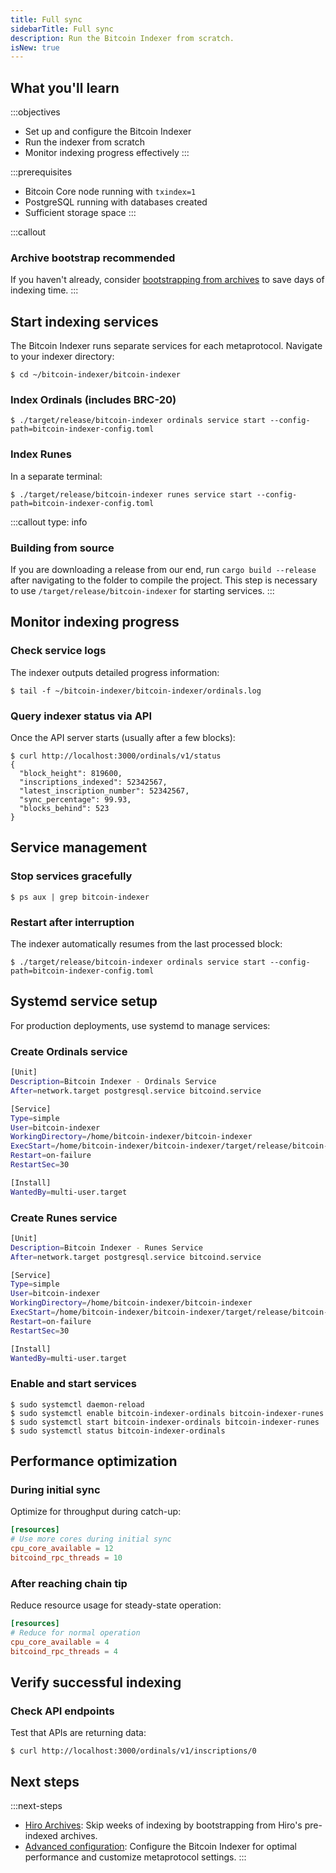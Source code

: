 ```yaml
---
title: Full sync
sidebarTitle: Full sync
description: Run the Bitcoin Indexer from scratch.
isNew: true
---
```



## What you'll learn

:::objectives
- Set up and configure the Bitcoin Indexer
- Run the indexer from scratch
- Monitor indexing progress effectively
:::

:::prerequisites
- Bitcoin Core node running with `txindex=1`
- PostgreSQL running with databases created
- Sufficient storage space
:::

:::callout
### Archive bootstrap recommended
If you haven't already, consider [bootstrapping from archives](/tools/bitcoin-indexer/archive-bootstrap) to save days of indexing time.
:::

## Start indexing services

The Bitcoin Indexer runs separate services for each metaprotocol. Navigate to your indexer directory:

```terminal
$ cd ~/bitcoin-indexer/bitcoin-indexer
```

### Index Ordinals (includes BRC-20)

```terminal
$ ./target/release/bitcoin-indexer ordinals service start --config-path=bitcoin-indexer-config.toml
```

### Index Runes

In a separate terminal:

```terminal
$ ./target/release/bitcoin-indexer runes service start --config-path=bitcoin-indexer-config.toml
```

:::callout
type: info
### Building from source
If you are downloading a release from our end, run `cargo build --release` after navigating to the folder to compile the project. This step is necessary to use `/target/release/bitcoin-indexer` for starting services.
:::

## Monitor indexing progress

### Check service logs

The indexer outputs detailed progress information:

```terminal
$ tail -f ~/bitcoin-indexer/bitcoin-indexer/ordinals.log
```

### Query indexer status via API

Once the API server starts (usually after a few blocks):

```terminal
$ curl http://localhost:3000/ordinals/v1/status
{
  "block_height": 819600,
  "inscriptions_indexed": 52342567,
  "latest_inscription_number": 52342567,
  "sync_percentage": 99.93,
  "blocks_behind": 523
}
```

## Service management

### Stop services gracefully

```terminal
$ ps aux | grep bitcoin-indexer
```

### Restart after interruption

The indexer automatically resumes from the last processed block:

```terminal
$ ./target/release/bitcoin-indexer ordinals service start --config-path=bitcoin-indexer-config.toml
```

## Systemd service setup

For production deployments, use systemd to manage services:

### Create Ordinals service

```bash title="/etc/systemd/system/bitcoin-indexer-ordinals.service"
[Unit]
Description=Bitcoin Indexer - Ordinals Service
After=network.target postgresql.service bitcoind.service

[Service]
Type=simple
User=bitcoin-indexer
WorkingDirectory=/home/bitcoin-indexer/bitcoin-indexer
ExecStart=/home/bitcoin-indexer/bitcoin-indexer/target/release/bitcoin-indexer ordinals service start --config-path=bitcoin-indexer-config.toml
Restart=on-failure
RestartSec=30

[Install]
WantedBy=multi-user.target
```

### Create Runes service

```bash title="/etc/systemd/system/bitcoin-indexer-runes.service"
[Unit]
Description=Bitcoin Indexer - Runes Service
After=network.target postgresql.service bitcoind.service

[Service]
Type=simple
User=bitcoin-indexer
WorkingDirectory=/home/bitcoin-indexer/bitcoin-indexer
ExecStart=/home/bitcoin-indexer/bitcoin-indexer/target/release/bitcoin-indexer runes service start --config-path=bitcoin-indexer-config.toml
Restart=on-failure
RestartSec=30

[Install]
WantedBy=multi-user.target
```

### Enable and start services

```terminal
$ sudo systemctl daemon-reload
$ sudo systemctl enable bitcoin-indexer-ordinals bitcoin-indexer-runes
$ sudo systemctl start bitcoin-indexer-ordinals bitcoin-indexer-runes
$ sudo systemctl status bitcoin-indexer-ordinals
```

## Performance optimization

### During initial sync

Optimize for throughput during catch-up:

```toml title="bitcoin-indexer-config.toml"
[resources]
# Use more cores during initial sync
cpu_core_available = 12
bitcoind_rpc_threads = 10
```

### After reaching chain tip

Reduce resource usage for steady-state operation:

```toml
[resources]
# Reduce for normal operation
cpu_core_available = 4
bitcoind_rpc_threads = 4
```

## Verify successful indexing

### Check API endpoints

Test that APIs are returning data:

```terminal -o
$ curl http://localhost:3000/ordinals/v1/inscriptions/0
```

## Next steps

:::next-steps
- [Hiro Archives](/tools/bitcoin-indexer/archive-bootstrap): Skip weeks of indexing by bootstrapping from Hiro's pre-indexed archives.
- [Advanced configuration](/tools/bitcoin-indexer/configuration): Configure the Bitcoin Indexer for optimal performance and customize metaprotocol settings.
:::
